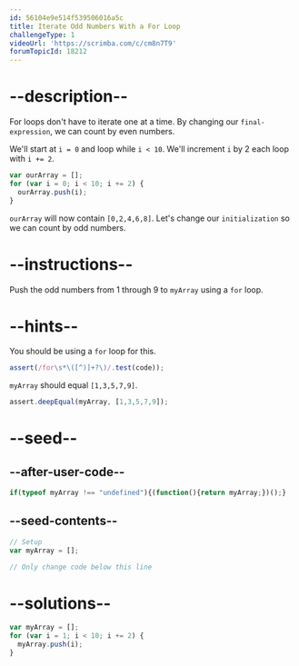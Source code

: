 ```yaml
---
id: 56104e9e514f539506016a5c
title: Iterate Odd Numbers With a For Loop
challengeType: 1
videoUrl: 'https://scrimba.com/c/cm8n7T9'
forumTopicId: 18212
---
```


# --description--

For loops don't have to iterate one at a time. By changing our `final-expression`, we can count by even numbers.

We'll start at `i = 0` and loop while `i < 10`. We'll increment `i` by 2 each loop with `i += 2`.

```js
var ourArray = [];
for (var i = 0; i < 10; i += 2) {
  ourArray.push(i);
}
```

`ourArray` will now contain `[0,2,4,6,8]`. Let's change our `initialization` so we can count by odd numbers.

# --instructions--

Push the odd numbers from 1 through 9 to `myArray` using a `for` loop.

# --hints--

You should be using a `for` loop for this.

```js
assert(/for\s*\([^)]+?\)/.test(code));
```

`myArray` should equal `[1,3,5,7,9]`.

```js
assert.deepEqual(myArray, [1,3,5,7,9]);
```

# --seed--

## --after-user-code--

```js
if(typeof myArray !== "undefined"){(function(){return myArray;})();}
```

## --seed-contents--

```js
// Setup
var myArray = [];

// Only change code below this line
```

# --solutions--

```js
var myArray = [];
for (var i = 1; i < 10; i += 2) {
  myArray.push(i);
}
```
